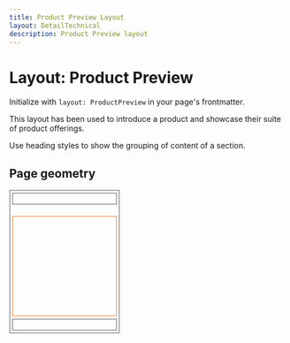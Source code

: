 ```yaml
---
title: Product Preview Layout
layout: DetailTechnical
description: Product Preview layout
---
```


# Layout: Product Preview

Initialize with `layout: ProductPreview` in your page's frontmatter.

This layout has been used to introduce a product and showcase their suite of product offerings.

Use heading styles to show the grouping of content of a section.

## Page geometry

<p>
  <svg viewBox="0 0 200 260" width="200">
    <rect fill="none" height="258" stroke="#4c505b" strokeWidth="2" width="198" x="1" y="1" />
    <rect fill="none" height="20" stroke="#4c505b" strokeWidth="2" width="188" x="6" y="6" />
    <rect fill="none" height="180" stroke="#ea7319" strokeWidth="2" width="188" x="6" y="48" />
    <rect fill="none" height="20" stroke="#4c505b" strokeWidth="2" width="188" x="6" y="234" />
  </svg>
</p>
